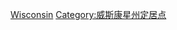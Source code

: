 {{Commons category|Metropolitan areas of Wisconsin}}
[[Category:美國各州城市群|Wisconsin]]
[[Category:威斯康星州定居点|Category:威斯康星州定居点]]